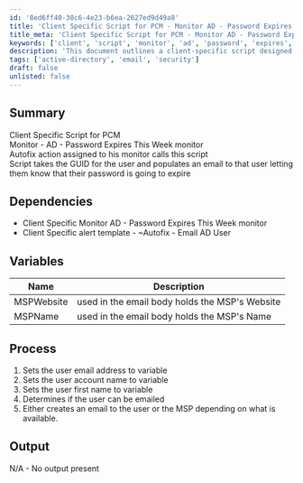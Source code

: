 ```yaml
---
id: '8ed6ff40-38c6-4e23-b6ea-2627ed9d49a8'
title: 'Client Specific Script for PCM - Monitor AD - Password Expires This Week'
title_meta: 'Client Specific Script for PCM - Monitor AD - Password Expires This Week'
keywords: ['client', 'script', 'monitor', 'ad', 'password', 'expires', 'email', 'notification']
description: 'This document outlines a client-specific script designed for monitoring Active Directory users whose passwords are set to expire within the week. The script automatically generates an email notification to inform users about their upcoming password expiration, ensuring timely action and compliance.'
tags: ['active-directory', 'email', 'security']
draft: false
unlisted: false
---
```

## Summary

Client Specific Script for PCM  
Monitor - AD - Password Expires This Week monitor  
Autofix action assigned to his monitor calls this script  
Script takes the GUID for the user and populates an email to that user letting them know that their password is going to expire  

## Dependencies

- Client Specific Monitor AD - Password Expires This Week monitor
- Client Specific alert template - ~Autofix - Email AD User

## Variables

| Name        | Description                                        |
|-------------|----------------------------------------------------|
| MSPWebsite  | used in the email body holds the MSP's Website     |
| MSPName     | used in the email body holds the MSP's Name        |

## Process

1. Sets the user email address to variable
2. Sets the user account name to variable
3. Sets the user first name to variable
4. Determines if the user can be emailed
5. Either creates an email to the user or the MSP depending on what is available.

## Output

N/A - No output present












